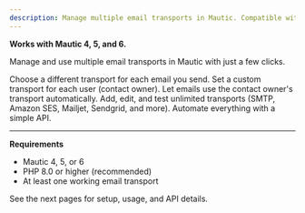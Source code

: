 ```yaml
---
description: Manage multiple email transports in Mautic. Compatible with Mautic 4, 5, and 6.
---
```


<note>
  <b>Works with Mautic 4, 5, and 6.</b>
</note>

Manage and use multiple email transports in Mautic with just a few clicks.

<CardGroup>
  <Card title="Assign per Email" icon="mail">
    Choose a different transport for each email you send.
  </Card>
  <Card title="Assign per User" icon="user">
    Set a custom transport for each user (contact owner).
  </Card>
  <Card title="Use Owner's Transport" icon="users">
    Let emails use the contact owner's transport automatically.
  </Card>
  <Card title="Easy Setup" icon="settings">
    Add, edit, and test unlimited transports (SMTP, Amazon SES, Mailjet, Sendgrid, and more).
  </Card>
  <Card title="API Ready" icon="code">
    Automate everything with a simple API.
  </Card>
</CardGroup>

---

**Requirements**
- Mautic 4, 5, or 6
- PHP 8.0 or higher (recommended)
- At least one working email transport

<Callout type="note" emoji="👉">
  See the next pages for setup, usage, and API details.
</Callout>

